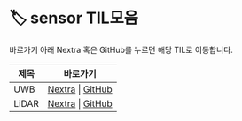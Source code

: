
# 🏷️ sensor TIL모음

바로가기 아래 Nextra 혹은 GitHub를 누르면 해당 TIL로 이동합니다.

<LabelIcons />

| 제목 | 바로가기 |
|------|----------|
| UWB | [Nextra](/til/til-2025/til-08/06-UWB) \| [GitHub](https://github.com/MinHyeok-lee1/TIL/blob/main/2025/08/06-UWB.md) |
| LiDAR | [Nextra](/til/til-2025/til-07/18-LiDAR) \| [GitHub](https://github.com/MinHyeok-lee1/TIL/blob/main/2025/07/18-LiDAR.md) |
